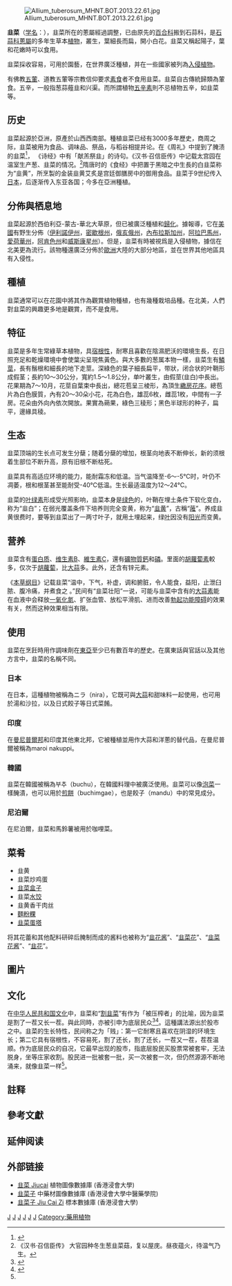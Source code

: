 {{redirect2|韭|中文部首|韭部}}
{{Speciesbox 
| name = 韭
| image = Allium_tuberosum2.jpg
| image_caption = 韭
| genus =Allium sect. Butomissa
| species =tuberosum
| authority = [[Rottler|Rottler]] ex [[Spreng.|Spreng.]], 1825
| synonyms_ref ={{r|theplantlist}}
| synonyms ={{Collapsible list|bullets=yes|title=异名
|''Allium angulosum''<br>{{small|[[Lour.|Lour.]], 1790（非法名）}}
|''Allium argyi''<br>{{small|[[H.Lév.|H.Lév.]], 1906}}
|''Allium chinense''<br>{{small|[[Maxim.|Maxim.]], 1859（非法名）}}
|''Allium clarkei''<br>{{small|[[Hook.f.|Hook.f.]], 1892}}
|''Allium roxburghii''<br>{{small|[[Kunth|Kunth]], 1843}}
|''Allium sulvia''<br>{{small|[[Buch.-Ham.|Buch.-Ham.]] ex [[D.Don|D.Don]], 1825}}
|''Allium tricoccum''<br>{{small|[[Blanco,|Blanco,]] 1837（误植名）}}
|''Allium tuberosum''<br>{{small|[[Roxb.|Roxb.]], 1832（非法名）}}
|{{nowrap|''Allium tuberosum'' f. ''yezoense''}}<br>{{small|([[Nakai|Nakai]]) [[M.Hiroe|M.Hiroe]], 1971}}
|''Allium uliginosum''<br>{{small|[[G.Don|G.Don]], 1827}}
|''Allium yesoense''<br>{{small|Nakai, 1922}}
|''Allium yezoense''<br>{{small|Nakai, 1922}}
|''Nothoscordum sulvia''<br>{{small|(Buch.-Ham. ex D.Don) Kunth, 1843}}
 }}
}}
[[File:Allium_tuberosum_MHNT.BOT.2013.22.61.jpg|thumb]]

'''韭菜'''{{notetag|{{標音|拼音=jiǔ-cài|注音=ㄐㄧㄡˇ ㄘㄞˋ|粵拼=gau2 coi3}}，亦写作“'''-{韮}-菜'''”。}}（[[学名|学名]]：{{lang|la|''Allium tuberosum''}}），韭菜所在的蔥屬經過調整，已由原先的[[百合科|百合科]]搬到石蒜科，是[[石蒜科|石蒜科]][[蔥屬|蔥屬]]的多年生草本[[植物|植物]]，叢生，葉細長而扁，開小白花。韭菜又稱起陽子，葉和花嫩時可以食用。

韭菜採收容易，可用於園藝，在世界廣泛種植，并在一些國家被列為[[入侵植物|入侵植物]]。

有佛教[[五辛|五葷]]、道教五葷等宗教信仰要求[[素食|素食]]者不食用韭菜。韭菜自古傳統歸類為葷食。五辛，一般指葱蒜薤韭和兴渠。而所謂植物[[五辛|五辛素]]則不忌植物五辛，如韭菜等。

==历史==
韭菜起源於亞洲，原產於山西西南部。種植韭菜已经有3000多年歷史，商周之际，韭菜被用为食品、调味品、祭品，与稻谷相提并论。在《周礼》中提到了腌渍的韭菜<ref>{{cite book|title=周礼|url=https://zh.wikisource.org/wiki/%E5%91%A8%E7%A6%AE/%E5%A4%A9%E5%AE%98%E5%86%A2%E5%AE%B0#%E9%85%92%E6%AD%A3|author=|quote=醢人掌四豆之实。朝事之豆，其实韭菹......|access-date=2021-08-21|archive-date=2021-10-08|archive-url=https://web.archive.org/web/20211008103420/https://zh.wikisource.org/wiki/%E5%91%A8%E7%A6%AE/%E5%A4%A9%E5%AE%98%E5%86%A2%E5%AE%B0#%E9%85%92%E6%AD%A3|dead-url=no}}</ref>，
《诗经》中有「献羔祭韭」的诗句。《汉书·召信臣传》中记载太宫园在温室生产葱、韭菜的情况。<ref>《汉书·召信臣传》 大官园种冬生葱韭菜菇，复以屋庑。昼夜蕴火，待温气乃生。</ref>隋唐时的《食经》中把置于黑暗之中生長的白韭菜称为“韭黄”，所烹製的金装韭黄艾炙是宫廷御膳房中的御用食品。韭菜于9世纪传入[[日本|日本]]，后逐渐传入东亚各国；今多在亞洲種植。

==分佈與栖息地==
韭菜起源於西伯利亞-蒙古-華北大草原，但已被廣泛種植和[[歸化_(生物學)|歸化]]。據報導，它在[[美國|美國]]有野生分佈（[[伊利諾伊州|伊利諾伊州]]，[[密歇根州|密歇根州]]，[[俄亥俄州|俄亥俄州]]，[[內布拉斯加州|內布拉斯加州]]，[[阿拉巴馬州|阿拉巴馬州]]，[[愛荷華州|愛荷華州]]，[[阿肯色州|阿肯色州]]和[[威斯康星州|威斯康星州]]）。但是，韭菜有時被視爲是入侵植物，據信在北美更為流行。該物種還廣泛分佈於[[歐洲|歐洲]]大陸的大部分地區，並在世界其他地區具有入侵性。

==種植==
韭菜通常可以在花園中將其作為觀賞植物種植，也有幾種栽培品種。在北美，人們對韭菜的興趣更多地是觀賞，而不是食用。

==特征==
韭菜是多年生常綠草本植物，具[[宿根性|宿根性]]，耐寒且喜歡在陰濕肥沃的環境生長，在日照充足和乾燥環境中會使葉尖呈現焦黃色。與大多數的葱属本物一樣，韭菜生有[[鱗莖|鱗莖]]，長有鬚根和細長的地下走莖。深綠色的葉子細長扁平，带狀，闭合状的叶鞘形成假茎；長約10～30公分，寬約1.5～1.8公分，单叶叢生，由假莖(韭白)中長出。花果期為7～10月，花莖自葉束中長出，總花苞呈三棱形，為頂生[[花序|繖房花序]]。總苞片為白色膜質，內有20～30朵小花，花為白色，雄蕊6枚，雌蕊1枚，中間有一子房。花朵由外向內依次開放。果實為蒴果，綠色三稜形；黑色半球形的种子，扁平，邊緣具稜。

==生态==
韭菜顶端的生长点可发生分蘖；随着分蘖的增加，根茎向地表不断伸长，新的须根着生部位不断升高，原有旧根不断枯死。

韭菜具有高适应环境的能力，能耐霜冻和低温。当气温降至-6～-5℃时，叶仍不凋萎，根和根茎甚至能耐受-40℃低温。生长最适温度为12～24℃。

韭菜的[[叶绿素|叶绿素]]形成受光照影响，韭菜本身是[[绿色|绿色]]的，叶鞘在埋土条件下软化变白，称为“韭白”；在弱光覆盖条件下培养则完全变黄，称为“[[韭黄|韭黄]]”，古稱“[[蓶|蓶]]”。养成韭黄很费时，要等到韭菜出了一两寸叶子，就用土埋起来，绿[[叶|叶]]因没有[[阳光|阳光]]而变黄。

==营养==
韭菜含有[[蛋白质|蛋白质]]、[[维生素B|维生素B]]、[[維生素C|維生素C]]，還有[[礦物質|礦物質]][[鈣營養|鈣]]和[[磷營養|磷]]。里面的[[胡蘿蔔素|胡蘿蔔素]]較多，仅次于[[胡蘿蔔|胡蘿蔔]]，比[[大蒜|大蒜]]多。此外，还含有锌元素。

《[[本草纲目|本草纲目]]》记载韭菜“温中，下气，补虚，调和腑脏，令人能食，益阳，止泄臼脓、腹冷痛，并煮食之 。”民间有“韭菜壮阳”一说，可能与韭菜中含有的[[大蒜素|大蒜素]]能在血液中会释放[[一氧化氮|一氧化氮]]、扩张血管、放松平滑肌、进而改善[[勃起功能障碍|勃起功能障碍]]的效果有关，然而这种效果相当有限。

==使用==
韭菜在烹飪時用作調味劑在[[東亞|東亞]]至少已有數百年的歷史。在廣東話與官話以及其他方言中，韭菜的名稱不同。

===日本===
在日本，這種植物被稱為ニラ（nira），它既可與[[大蒜|大蒜]]和甜味料一起使用，也可用於湯和沙拉，以及日式餃子等日式菜餚。

===印度===
在[[曼尼普爾邦|曼尼普爾邦]]和印度其他東北邦，它被種植並用作大蒜和洋蔥的替代品，在曼尼普爾被稱為maroi nakuppi。

===韓國===
韭菜在韓國被稱為부추（buchu），在韓國料理中被廣泛使用。韭菜可以像[[泡菜|泡菜]]一樣醃漬，也可以用於[[韓式煎餅|煎餅]]（buchimgae），也是餃子（mandu）中的常見成分。

===尼泊爾===
在尼泊爾，韭菜和馬鈴薯被用於咖哩菜。

==菜肴==
*韭黄
*韭菜炒鸡蛋
*[[韭菜盒子|韭菜盒子]]
*韭菜[[水饺|水饺]]
*韭黄香干肉丝
*[[麵粉粿|麵粉粿]]
*[[韭菜蛋塔|韭菜蛋塔]]
将其花蕾和其他配料研碎后腌制而成的酱料也被称为“[[韭花酱|韭花酱]]”、“[[韭菜花|韭菜花]]”、“[[韭花酱|韭菜花酱]]”、“[[韭花|韭花]]”。

==圖片==
{{Gallery
|File:Allium tuberosum by Taraxacumseeds 01.jpg|園中韭
|File:Cut Garlic Chives.jpg|食用韭
|File:Chive flower.jpg|花序
|File:Allium tuberosum by Taraxacumseeds 02.jpg|花
|File:Chive seeds.jpg|種子
|File:Allium tuberosum MHNT.BOT.2013.22.61.jpg|蒴果和種子
|File:Allium sp Blanco1.87.png|韭菜圖繪
}}

==文化==
在[[中华人民共和国文化|中华人民共和国文化]]中，韭菜和“[[割韭菜|割韭菜]]”有作为「被压榨者」的比喻，因为韭菜是割了一茬又长一茬。與此同時，亦被引申为底层民众<ref>{{Cite news |url=https://chinadigitaltimes.net/chinese/2018/07/%E3%80%90%E7%BD%91%E7%BB%9C%E6%B0%91%E8%AE%AE%E3%80%91%E6%88%91%E4%BB%AC%E5%85%BB%E7%9A%84%E6%98%AF%E5%AD%A9%E5%AD%90-%E4%B8%8D%E6%98%AF%E9%9F%AD%E8%8F%9C/ |title=【网络民议】我们养的是孩子 不是韭菜 |publisher=[[中国数字时代|中国数字时代]]（chinadigitaltimes.net） |access-date=2018-09-18 |language=zh-CN |archive-date=2021-06-28 |archive-url=https://web.archive.org/web/20210628032809/https://chinadigitaltimes.net/chinese/589790.html |dead-url=no }}</ref><ref name=":0">{{Cite news |url=https://www.dw.com/zh/%E9%95%BF%E5%B9%B3%E8%A7%82%E5%AF%9F%E4%BB%8E%E5%B1%81%E6%B0%91%E5%88%B0%E9%9F%AD%E8%8F%9C/a-45379779 |title=长平观察：从“屁民”到“韭菜” |language=zh |accessdate=2020-09-27 |archive-date=2021-06-28 |archive-url=https://web.archive.org/web/20210628032749/https://www.dw.com/zh/%E9%95%BF%E5%B9%B3%E8%A7%82%E5%AF%9F%E4%BB%8E%E5%B1%81%E6%B0%91%E5%88%B0%E9%9F%AD%E8%8F%9C/a-45379779 |dead-url=no }}</ref>。這種講法源出於股市之中。韭菜的生长特性，民间称之为「贱」：第一它耐寒且喜欢在阴湿的环境生长；第二它具有宿根性，不容易死，割了还长，割了还长，一茬又一茬，茬茬温顺。作为底层民众的自况，它最早出现的股市，指底层股民买股票常被套牢，无法脱身，坐等庄家收割。股民进一批被套一批，买一次被套一次，但仍然源源不断地涌来，就像韭菜一样<ref name=":0" />。

==註释==
{{notefoot}}

== 參考文獻 ==
{{reflist|refs=
<ref name="theplantlist">[http://www.theplantlist.org/tpl1.1/record/kew-296861 ''Allium tuberosum'' Rottler ex Spreng.]. In: ''The Plant List'' (2013). Version 1.1. Published on the Internet; http://www.theplantlist.org/ [2017-2-27].</ref>
}}

== 延伸阅读 ==
{{Wikisource further reading}}

==外部链接==
* [http://libproject.hkbu.edu.hk/was40/detail?lang=ch&channelid=1288&searchword=herb_id=D00365 韭菜 Jiucai] {{Wayback|url=http://libproject.hkbu.edu.hk/was40/detail?lang=ch&channelid=1288&searchword=herb_id=D00365 |date=20210404001620 }} 植物圖像數據庫 (香港浸會大學) {{zh}}{{en}}
*[https://sys01.lib.hkbu.edu.hk/cmed/mmid/detail.php?pid=B00187 韭菜子] 中藥材圖像數據庫  (香港浸會大學中醫藥學院) {{zh}}{{en}} 
* [http://libproject.hkbu.edu.hk/was40/detail?channelid=44273&searchword=herb_id=D00485 韭菜子 Jiu Cai Zi] {{Wayback|url=http://libproject.hkbu.edu.hk/was40/detail?channelid=44273&searchword=herb_id=D00485 |date=20210404001539 }} 標本數據庫 (香港浸會大學) {{zh-hant}}{{en}}

{{Authority control}}
{{Taxonbar|from=Q42285}}

[[Category:球根花卉|J]]
[[Category:蔥屬|J]]
[[Category:草本植物|J]]
[[Category:葉菜類|J]]
[[Category:野韭组|J]]
[[Category:1825年描述的植物|J]]
[[Category:藥用植物|Category:藥用植物]]